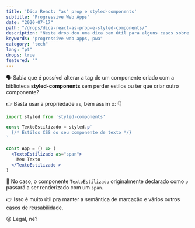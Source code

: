 ```yaml
---
title: 'Dica React: "as" prop e styled-components'
subtitle: "Progressive Web Apps"
date: "2020-07-17"
path: "/drops/dica-react-as-prop-e-styled-components/"
description: "Neste drop dou uma dica bem útil para alguns casos sobre a biblioteca styled-components. Confere lá."
keywords: "progressive web apps, pwa"
category: "tech"
lang: "pt"
drops: true
featured: ""
---
```



<Drop>

🗣 Sabia que é possível alterar a tag de um componente criado com a biblioteca **styled-components** sem perder estilos ou ter que criar outro componente?

👉 Basta usar a propriedade `as`, bem assim ó: 👇

```jsx
import styled from 'styled-components'

const TextoEstilizado = styled.p`
  {/* Estilos CSS do seu componente de texto */}
`

const App = () => (
  <TextoEstilizado as="span">
    Meu Texto
  </TextoEstilizado >
)
```

🎨 No caso, o componente `TextoEstilizado` originalmente declarado como `p` passará a ser renderizado com um `span`.

👉 Isso é muito útil pra manter a semântica de marcação e vários outros casos de reusabilidade.

😜 Legal, né?

</Drop>
